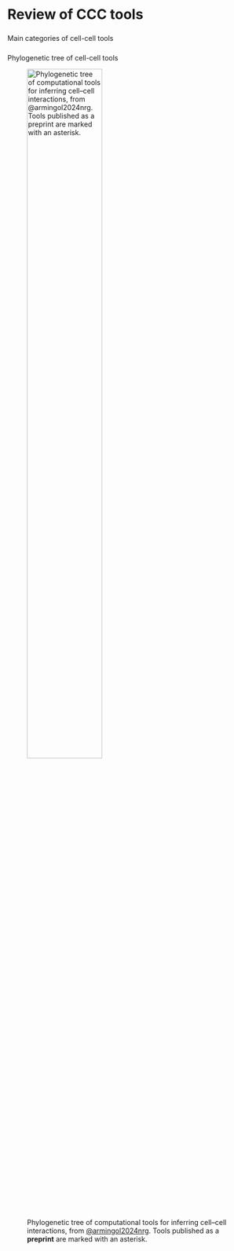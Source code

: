 # Review of CCC tools {.section #review-ccc}

### {data-menu-title="CCC Tools Overview"}

[Main categories of cell-cell tools]{.slide-title2}


### {data-menu-title="CCC Tools Tree"}

[Phylogenetic tree of cell-cell tools]{.slide-title2}

![Phylogenetic tree of computational tools for inferring cell–cell interactions, from [@armingol2024nrg](https://www.nature.com/articles/s41576-023-00685-8/figures/2). Tools published as a **preprint** are marked with an asterisk.](images/phylogenetic_tree_CCC.webp){width=60% data-id="box1"}


